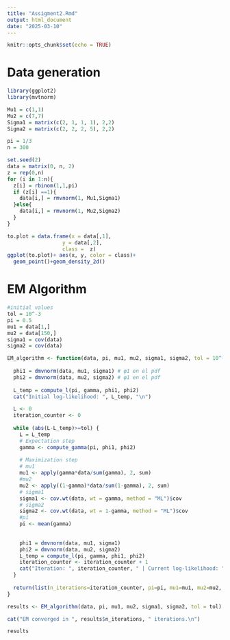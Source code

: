 ```yaml
---
title: "Assigment2.Rmd"
output: html_document
date: "2025-03-10"
---
```


```r
knitr::opts_chunk$set(echo = TRUE)
```

# Data generation

```r
library(ggplot2)
library(mvtnorm)

Mu1 = c(1,1)
Mu2 = c(7,7)
Sigma1 = matrix(c(2, 1, 1, 1), 2,2)
Sigma2 = matrix(c(2, 2, 2, 5), 2,2)

pi = 1/3
n = 300

set.seed(2)
data = matrix(0, n, 2)
z = rep(0,n)
for (i in 1:n){
  z[i] = rbinom(1,1,pi)
  if (z[i] ==1){
    data[i,] = rmvnorm(1, Mu1,Sigma1)
  }else{
    data[i,] = rmvnorm(1, Mu2,Sigma2)
  }
}

to.plot = data.frame(x = data[,1], 
                  y = data[,2], 
                  class =  z)
ggplot(to.plot)+ aes(x, y, color = class)+
  geom_point()+geom_density_2d()
```


# EM Algorithm
```r
#initial values
tol = 10^-3
pi = 0.5
mu1 = data[1,]
mu2 = data[150,]
sigma1 = cov(data)
sigma2 = cov(data)

EM_algorithm <- function(data, pi, mu1, mu2, sigma1, sigma2, tol = 10^-2){
  
  phi1 = dmvnorm(data, mu1, sigma1) # φ1 en el pdf
  phi2 = dmvnorm(data, mu2, sigma2) # φ1 en el pdf
  
  L_temp = compute_l(pi, gamma, phi1, phi2)
  cat("Initial log-likelihood: ", L_temp, "\n")

  L <- 0
  iteration_counter <- 0
  
  while (abs(L-L_temp)>=tol) {
    L = L_temp
    # Expectation step
    gamma <- compute_gamma(pi, phi1, phi2)
    
    # Maximization step
    # mu1
    mu1 <- apply(gamma*data/sum(gamma), 2, sum)
    #mu2
    mu2 <- apply((1-gamma)*data/sum(1-gamma), 2, sum)
    # sigma1
    sigma1 <- cov.wt(data, wt = gamma, method = "ML")$cov
    # sigma2
    sigma2 <- cov.wt(data, wt = 1-gamma, method = "ML")$cov
    #pi
    pi <- mean(gamma)
    
    
    phi1 = dmvnorm(data, mu1, sigma1)
    phi2 = dmvnorm(data, mu2, sigma2)
    L_temp = compute_l(pi, gamma, phi1, phi2)
    iteration_counter <- iteration_counter + 1
    cat("Iteration: ", iteration_counter, " | Current log-likelihood: ", L_temp, "\n")
  }
  
  return(list(n_iterations=iteration_counter, pi=pi, mu1=mu1, mu2=mu2, sigma1=sigma1, sigma2=sigma2))
}

results <- EM_algorithm(data, pi, mu1, mu2, sigma1, sigma2, tol = tol)

cat("EM converged in ", results$n_iterations, " iterations.\n")

```

```r
results
```
```r

```

